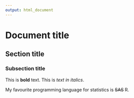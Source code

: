 ```yaml
---
output: html_document
---
```


# Document title

## Section title

### Subsection title

This is **bold** text. This is *text in italics*.

My favourite programming language for statistics is ~~SAS~~ R.

<!-- running the following command in the R console -->
<!-- rmarkdown::render("./literate/rmd_example/rmd_test.rmd") -->